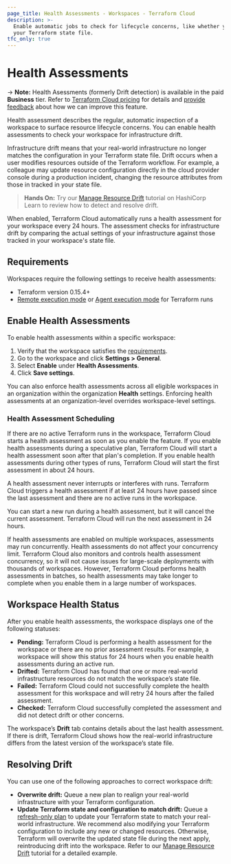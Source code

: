 ```yaml
---
page_title: Health Assessments - Workspaces - Terraform Cloud
description: >-
  Enable automatic jobs to check for lifecycle concerns, like whether your real-world infrastructure matches
  your Terraform state file.
tfc_only: true
---
```


# Health Assessments

-> **Note:** Health Asessments (formerly Drift detection) is available in the paid **Business** tier. Refer to [Terraform Cloud pricing](https://www.hashicorp.com/products/terraform/pricing) for details and  [provide feedback](https://forms.gle/BwjgvrKQcLbgqK3f7) about how we can improve this feature.

Health assessment describes the regular, automatic inspection of a workspace to surface resource lifecycle concerns. You can enable health assessments to check your workspace for infrastructure drift.

Infrastructure drift means that your real-world infrastructure no longer matches the configuration in your Terraform state file. Drift occurs when a user modifies resources outside of the Terraform workflow. For example, a colleague may update resource configuration directly in the cloud provider console during a production incident, changing the resource attributes from those in tracked in your state file.

> **Hands On:** Try our [Manage Resource Drift](https://learn.hashicorp.com/tutorials/terraform/resource-drift) tutorial on HashiCorp Learn to review how to detect and resolve drift.

When enabled, Terraform Cloud automatically runs a health assessment for your workspace every 24 hours. The assessment checks for infrastructure drift by comparing the actual settings of your infrastructure against those tracked in your workspace's state file.

## Requirements

Workspaces require the following settings to receive health assessments:
- Terraform version 0.15.4+
- [Remote execution mode](/cloud-docs/workspaces/settings#execution-mode) or [Agent execution mode](/cloud-docs/agents#configuring-workspaces-to-use-the-agent) for Terraform runs

## Enable Health Assessments

To enable health assessments within a specific workspace:
1. Verify that the workspace satisfies the [requirements](#requirements).
1. Go to the workspace and click **Settings > General**.
1. Select **Enable** under **Health Assessments**.
1. Click **Save settings**.

You can also enforce health assessments across all eligible workspaces in an organization within the organization **Health** settings. Enforcing health assessments at an organization-level overrides workspace-level settings.

### Health Assessment Scheduling

If there are no active Terraform runs in the workspace, Terraform Cloud starts a health assessment as soon as you enable the feature. If you enable health assessments during a speculative plan, Terraform Cloud will start a health assessment soon after that plan's completion. If you enable health assessments during other types of runs, Terraform Cloud will start the first assessment in about 24 hours.

A health assessment never interrupts or interferes with runs. Terraform Cloud triggers a health assessment if at least 24 hours have passed since the last assessment and there are no active runs in the workspace.

You can start a new run during a health assessment, but it will cancel the current assessment. Terraform Cloud will run the next assessment in 24 hours.

If health assessments are enabled on multiple workspaces, assessments may run concurrently. Health assessments do not affect your concurrency limit. Terraform Cloud also monitors and controls health assessment concurrency, so it will not cause issues for large-scale deployments with thousands of workspaces. However, Terraform Cloud performs health assessments in batches, so health assessments may take longer to complete when you enable them in a large number of workspaces.

## Workspace Health Status

After you enable health assessments, the workspace displays one of the following statuses:

- **Pending:** Terraform Cloud is performing a health assessment for the workspace or there are no prior assessment results. For example, a workspace will show this status for 24 hours when you enable health assessments  during an active run.
- **Drifted:** Terraform Cloud has found that one or more real-world infrastructure resources do not match the workspace’s state file.
-  **Failed:** Terraform Cloud could not successfully complete the health assessment for this workspace and will retry 24 hours after the failed assessment.
- **Checked:** Terraform Cloud successfully completed the assessment and did not detect drift or other concerns.

The workspace’s **Drift** tab contains details about the last health assessment. If there is drift, Terraform Cloud shows how the real-world infrastructure differs from the latest version of the workspace’s state file.


## Resolving Drift

You can use one of the following approaches to correct workspace drift:

- **Overwrite drift:** Queue a new plan to realign your real-world infrastructure with your Terraform configuration.
- **Update Terraform state and configuration to match drift:** Queue a [refresh-only plan](/cloud-docs/run/modes-and-options#refresh-only-mode) to update your Terraform state to match your real-world infrastructure. We recommend also modifying your Terraform configuration to include any new or changed resources. Otherwise, Terraform will overwrite the updated state file during the next apply, reintroducing drift into the workspace. Refer to our [Manage Resource Drift](https://learn.hashicorp.com/tutorials/terraform/resource-drift) tutorial for a detailed example.
